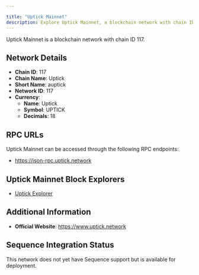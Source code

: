 ```yaml
---

title: "Uptick Mainnet"
description: Explore Uptick Mainnet, a blockchain network with chain ID 117. Learn about its native currency, Uptick, and how to interact with the network.
---
```




Uptick Mainnet is a blockchain network with chain ID 117.

## Network Details

- **Chain ID**: 117
- **Chain Name**: Uptick
- **Short Name**: auptick
- **Network ID**: 117
- **Currency**: 
  - **Name**: Uptick
  - **Symbol**: UPTICK
  - **Decimals**: 18

## RPC URLs

Uptick Mainnet can be accessed through the following RPC endpoints:

- https://json-rpc.uptick.network

## Uptick Mainnet Block Explorers

- [Uptick Explorer](https://evm-explorer.uptick.network)

## Additional Information

- **Official Website**: https://www.uptick.network

## Sequence Integration Status

This network does not yet have Sequence support but is available for deployment.
